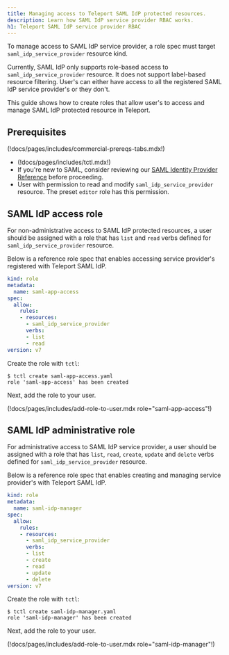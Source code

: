 ```yaml
---
title: Managing access to Teleport SAML IdP protected resources.
description: Learn how SAML IdP service provider RBAC works.
h1: Teleport SAML IdP service provider RBAC
---
```


To manage access to SAML IdP service provider, a role spec must target `saml_idp_service_provider`
resource kind.

Currently, SAML IdP only supports role-based access to `saml_idp_service_provider` resource.
It does not support label-based resource filtering. User's can either have access to
all the registered SAML IdP service provider's or they don't.

This guide shows how to create roles that allow user's to access and manage SAML IdP protected
resource in Teleport.

## Prerequisites

(!docs/pages/includes/commercial-prereqs-tabs.mdx!)

- (!docs/pages/includes/tctl.mdx!)
- If you're new to SAML, consider reviewing our [SAML Identity Provider
  Reference](./saml-reference.mdx) before proceeding.
- User with permission to read and modify `saml_idp_service_provider` resource. The preset `editor`
role has this permission.



## SAML IdP access role

For non-administrative access to SAML IdP protected resources, a user should be assigned with
a role that has `list` and `read` verbs defined for `saml_idp_service_provider` resource.

Below is a reference role spec that enables accessing service provider's registered with Teleport
SAML IdP.

```yaml
kind: role
metadata:
  name: saml-app-access
spec:
  allow:
    rules:
    - resources:
      - saml_idp_service_provider
      verbs:
      - list
      - read
version: v7
```

Create the role with `tctl`:

```code
$ tctl create saml-app-access.yaml
role 'saml-app-access' has been created
```

Next, add the role to your user.

(!docs/pages/includes/add-role-to-user.mdx role="saml-app-access"!)


## SAML IdP administrative role

For administrative access to SAML IdP service provider, a user should be assigned with
a role that has `list`, `read`, `create`, `update` and `delete` verbs defined for
`saml_idp_service_provider` resource.

Below is a reference role spec that enables creating and managing service provider's with Teleport
SAML IdP.

```yaml
kind: role
metadata:
  name: saml-idp-manager
spec:
  allow:
    rules:
    - resources:
      - saml_idp_service_provider
      verbs:
      - list
      - create
      - read
      - update
      - delete
version: v7
```

Create the role with `tctl`:

```code
$ tctl create saml-idp-manager.yaml
role 'saml-idp-manager' has been created
```

Next, add the role to your user.

(!docs/pages/includes/add-role-to-user.mdx role="saml-idp-manager"!)